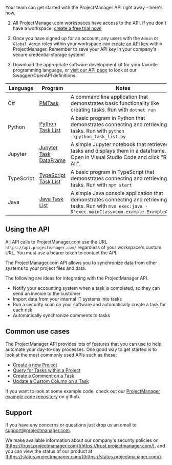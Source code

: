 Your team can get started with the ProjectManager API right away - here's how.

1. All ProjectManager.com workspaces have access to the API. If you don't have a workspace, [create a free trial now!](https://www.projectmanager.com/freetrial?edition=d)

2. Once you have signed up for an account, any users with the `Admin` or `Global Admin` roles within your workspace can [create an API key](https://developer.projectmanager.com/reference/api-keys) within ProjectManager. Remember to save your API key in your company's secure credential storage system!

3. Download the appropriate software development kit for your favorite programming language, or [visit our API page](https://api.projectmanager.com) to look at our Swagger/OpenAPI definitions.

| Language            | Program                                                                                    | Notes                                    |
| --------------- | ----------------------------------------------------------------------------------------|---------------------------------------|
| C#     | [PMTask](https://github.com/projectmgr/projectmanager-sdk-examples/blob/main/csharp/PmTask)                                                  | A command line application that demonstrates basic functionality like creating tasks. Run with `dotnet run`    |   
| Python     | [Python Task List](https://github.com/projectmgr/projectmanager-sdk-examples/blob/main/python/python_task_list.py) | A basic program in Python that demonstrates connecting and retrieving tasks. Run with `python .\python_task_list.py`       |
| Jupyter     | [Jupyter Task DataFrame](https://github.com/projectmgr/projectmanager-sdk-examples/blob/main/jupyter/TaskDataFrame.ipynb)                                                          | A simple Jupyter notebook that retrieves tasks and displays them in a dataframe. Open in Visual Studio Code and click "Run All".    |
| TypeScript       | [TypeScript Task List](https://github.com/projectmgr/projectmanager-sdk-examples/blob/main/typescript/src/index.ts)                                                              | A basic program in TypeScript that demonstrates connecting and retrieving tasks. Run with `npm start`      |
| Java     | [Java Task List](https://github.com/projectmgr/projectmanager-sdk-examples/blob/main/java/src/main/java/com/example/ExampleApp.java)                                                                      | A simple Java console application that demonstrates connecting and retrieving tasks. Run with `mvn exec:java -D"exec.mainClass=com.example.ExampleApp"`    |

## Using the API

All API calls to ProjectManager.com use the URL `https://api.projectmanager.com/` regardless of your workspace's custom URL.  You must use a bearer token to contact the API.

The ProjectManager.com API allows you to synchronize data from other systems to your project files and data. 

<Callout intent="info">
The following are ideas for integrating with the ProjectManager API.
</Callout>

<br />

- Notify your accounting system when a task is completed, so they can send an invoice to the customer
- Import data from your internal IT systems into tasks
- Run a security scan on your software and automatically create a task for each risk
- Automatically synchronize comments to tasks

## Common use cases

The ProjectManager API provides lots of features that you can use to help automate your day-to-day processes. One good way to get started is to look at the most commonly used APIs such as these:

- [Create a new Project](https://softwaredeveloper.projectmanager.com/v4/reference/post_api-data-projects)
- [Query for Tasks within a Project](https://softwaredeveloper.projectmanager.com/v4/reference/get_api-data-tasks)
- [Create a Comment on a Task](https://softwaredeveloper.projectmanager.com/v4/reference/post_api-data-tasks-taskid-discussions)
- [Update a Custom Column on a Task](https://softwaredeveloper.projectmanager.com/v4/reference/put_api-data-tasks-taskid-fields-fieldid)

If you want to look at some example code, check out our [ProjectManager example code repository](https://github.com/projectmgr/projectmanager-sdk-examples) on github.

## Support 

If you have any concerns or questions just drop us an email to [support@projectmanager.com](mailto:support@projectmanager.com).

We make available information about our company's security policies on [https://trust.projectmanager.com/](https://trust.projectmanager.com/), and you can view the status of our product at [https://status.projectmanager.com/](https://status.projectmanager.com/).